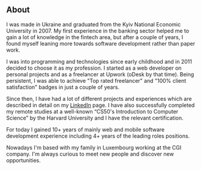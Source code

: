 ## About

I was made in Ukraine and graduated from the Kyiv National Economic University in 2007. My first experience in the banking sector helped me to gain a lot of knowledge in the fintech area, but after a couple of years, I found myself leaning more towards software development rather than paper work.

I was into programming and technologies since early childhood and in 2011 decided to choose it as my profession. I started as a web developer on personal projects and as a freelancer at Upwork (oDesk by that time). Being persistent, I was able to achieve "Top rated freelancer" and "100% client satisfaction" badges in just a couple of years.

Since then, I have had a lot of different projects and experiences which are described in detail on my [LinkedIn](https://www.linkedin.com/in/coderbit/) page. I have also successfully completed my remote studies at a well-known “CS50's Introduction to Computer Science” by the Harvard University and I have the relevant certification.

For today I gained 10+ years of mainly web and mobile software development experience including 4+ years of the leading roles positions.

Nowadays I'm based with my family in Luxembourg working at the CGI company. I'm always curious to meet new people and discover new opportunities.
